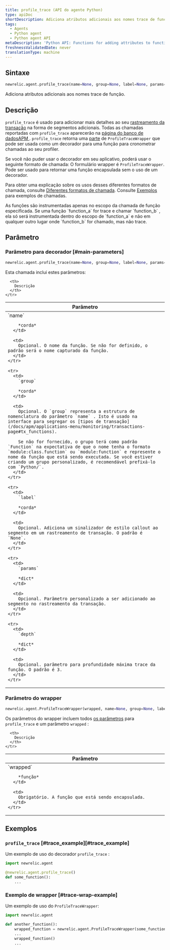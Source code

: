 ```yaml
---
title: profile_trace (API do agente Python)
type: apiDoc
shortDescription: Adiciona atributos adicionais aos nomes trace de função.
tags:
  - Agents
  - Python agent
  - Python agent API
metaDescription: 'Python API: Functions for adding attributes to function trace names.'
freshnessValidatedDate: never
translationType: machine
---
```


## Sintaxe

```py
newrelic.agent.profile_trace(name=None, group=None, label=None, params=None, depth=3)
```

Adiciona atributos adicionais aos nomes trace de função.

## Descrição

`profile_trace` é usado para adicionar mais detalhes ao seu [rastreamento da transação](/docs/accounts-partnerships/education/getting-started-new-relic/glossary#transaction-trace) na forma de segmentos adicionais. Todas as chamadas reportadas com `profile_trace` aparecerão na [página do banco de dadosAPM ](/docs/apm/applications-menu/monitoring/databases-slow-queries-page). `profile_trace` retorna uma [parte](https://docs.python.org/3.12/library/functools.html#functools.partial) de `ProfileTraceWrapper` que pode ser usada como um decorador para uma função para cronometrar chamadas ao seu profiler.

Se você não puder usar o decorador em seu aplicativo, poderá usar o seguinte formato de chamada: O formulário wrapper é `ProfileTraceWrapper`. Pode ser usado para retornar uma função encapsulada sem o uso de um decorador.

Para obter uma explicação sobre os usos desses diferentes formatos de chamada, consulte [Diferentes formatos de chamada](/docs/python-agent-api-different-call-forms). Consulte [Exemplos](#examples) para exemplos de chamadas.

<Callout variant="important">
  As funções são instrumentadas apenas no escopo da chamada de função especificada. Se uma função `function_a` for trace e chamar `function_b` , ela só será instrumentada dentro do escopo de `function_a` e não em qualquer outro lugar onde `function_b` for chamado, mas não trace.
</Callout>

## Parâmetro

### Parâmetro para decorador [#main-parameters]

```py
newrelic.agent.profile_trace(name=None, group=None, label=None, params=None, depth=3)
```

Esta chamada inclui estes parâmetros:

<table>
  <thead>
    <tr>
      <th width="25%">
        Parâmetro
      </th>

      <th>
        Descrição
      </th>
    </tr>
  </thead>

  <tbody>
    <tr>
      <td>
        `name`

        *corda*
      </td>

      <td>
        Opcional. O nome da função. Se não for definido, o padrão será o nome capturado da função.
      </td>
    </tr>

    <tr>
      <td>
        `group`

        *corda*
      </td>

      <td>
        Opcional. O `group` representa a estrutura de nomenclatura do parâmetro `name` . Isto é usado na interface para segregar os [tipos de transação](/docs/apm/applications-menu/monitoring/transactions-page#tx_functions).

        Se não for fornecido, o grupo terá como padrão `Function` na expectativa de que o nome tenha o formato `module:class.function` ou `module:function` e represente o nome da função que está sendo executada. Se você estiver criando um grupo personalizado, é recomendável prefixá-lo com `Python/`.
      </td>
    </tr>

    <tr>
      <td>
        `label`

        *corda*
      </td>

      <td>
        Opcional. Adiciona um sinalizador de estilo callout ao segmento em um rastreamento de transação. O padrão é `None`.
      </td>
    </tr>

    <tr>
      <td>
        `params`

        *dict*
      </td>

      <td>
        Opcional. Parâmetro personalizado a ser adicionado ao segmento no rastreamento da transação.
      </td>
    </tr>

    <tr>
      <td>
        `depth`

        *dict*
      </td>

      <td>
        Opcional. parâmetro para profundidade máxima trace da função. O padrão é 3.
      </td>
    </tr>
  </tbody>
</table>

### Parâmetro do wrapper

```py
newrelic.agent.ProfileTraceWrapper(wrapped, name=None, group=None, label=None, params=None, depth=3)
```

Os parâmetros do wrapper incluem todos [os parâmetros](#main-parameters) para `profile_trace` e um parâmetro `wrapped` :

<table>
  <thead>
    <tr>
      <th width="25%">
        Parâmetro
      </th>

      <th>
        Descrição
      </th>
    </tr>
  </thead>

  <tbody>
    <tr>
      <td>
        `wrapped`

        *função*
      </td>

      <td>
        Obrigatório. A função que está sendo encapsulada.
      </td>
    </tr>
  </tbody>
</table>

## Exemplos

### `profile_trace` [#trace\_example][#trace_example]

Um exemplo de uso do decorador `profile_trace` :

```py
import newrelic.agent

@newrelic.agent.profile_trace()
def some_function():
    ...
```

### Exemplo de wrapper [#trace-wrap-example]

Um exemplo de uso do `ProfileTraceWrapper`:

```py
import newrelic.agent

def another_function():
    wrapped_function = newrelic.agent.ProfileTraceWrapper(some_function)
    ...
    wrapped_function()
    ...
```